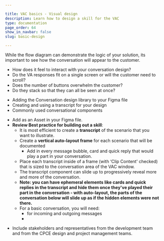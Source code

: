 ```yaml
---

title: VAC basics - Visual design
description: Learn how to design a skill for the VAC
type: documentation
page_order: 64
show_in_navbar: false
slug: basic-design

---
```



While the flow diagram can demonstrate the logic of your solution, its important to see how the conversation will appear to the customer.

- How does it feel to interact with your conversation design?
- Do the VA responses fit on a single screen or will the customer need to scroll?
- Does the number of buttons overwhelm the customer?
- Do they stack so that they can all be seen at once? 

<Notification headerText="What your will learn in this section" textColor="#333366" icon="learn" backgroundColor="#eeeeff">

- Adding the Conversation design library to your Figma file
- Creating and using a transcript for your design
- Commonly used conversational components

</Notification>

- Add <ExternalLink linkName="VAC Components" linkURL="https://www.figma.com/file/vjBUZSellUT1M5eZnfp087/VAC-Components?node-id=463%3A8833" /> as an Asset in your Figma file.
- **Review Best practice for building out a skill**:
  - It is most efficient to create a **transcript** of the scenario that you want to illustrate. 
  - Create a **vertical auto-layout frame** for each scenario that will be documented
    - Add in every message bubble, card and quick reply that would play a part in your conversation.
  - Place each transcript inside of a frame (with ‘Clip Content' checked) that is sized to the conversation area of the VAC window. 
  - The transcript component can slide up to progressively reveal more and more of the conversation. 
  - **Note: you can have ephemeral elements like cards and quick replies in the transcript and hide them once they've played their part in the conversation - with auto-layout, the parts of the conversation below will slide up as if the hidden elements were not there.**
  - For a basic conversation, you will need:
    - <ExternalLink linkName="Message bubbles" linkURL="http://figma.com/file/vjBUZSellUT1M5eZnfp087/VAC-Components?node-id=5826:0" /> for incoming and outgoing messages
    - <ExternalLink linkName="Quick reply buttons" linkURL="http://figma.com/file/vjBUZSellUT1M5eZnfp087/VAC-Components?node-id=6184:90738" /> 

<Notification headerText="Review your designs" textColor="#663333" icon="review" backgroundColor="#ffeeee">

- Include stakeholders and representatives from the development team and from the CPCE design and project management teams.

</Notification>